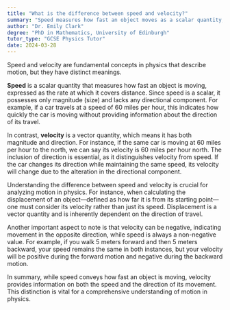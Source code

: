 ```yaml
---
title: "What is the difference between speed and velocity?"
summary: "Speed measures how fast an object moves as a scalar quantity, whereas velocity includes both speed and direction, making it a vector quantity."
author: "Dr. Emily Clark"
degree: "PhD in Mathematics, University of Edinburgh"
tutor_type: "GCSE Physics Tutor"
date: 2024-03-28
---
```


Speed and velocity are fundamental concepts in physics that describe motion, but they have distinct meanings.

**Speed** is a scalar quantity that measures how fast an object is moving, expressed as the rate at which it covers distance. Since speed is a scalar, it possesses only magnitude (size) and lacks any directional component. For example, if a car travels at a speed of $60$ miles per hour, this indicates how quickly the car is moving without providing information about the direction of its travel.

In contrast, **velocity** is a vector quantity, which means it has both magnitude and direction. For instance, if the same car is moving at $60$ miles per hour to the north, we can say its velocity is $60$ miles per hour north. The inclusion of direction is essential, as it distinguishes velocity from speed. If the car changes its direction while maintaining the same speed, its velocity will change due to the alteration in the directional component.

Understanding the difference between speed and velocity is crucial for analyzing motion in physics. For instance, when calculating the displacement of an object—defined as how far it is from its starting point—one must consider its velocity rather than just its speed. Displacement is a vector quantity and is inherently dependent on the direction of travel.

Another important aspect to note is that velocity can be negative, indicating movement in the opposite direction, while speed is always a non-negative value. For example, if you walk $5$ meters forward and then $5$ meters backward, your speed remains the same in both instances, but your velocity will be positive during the forward motion and negative during the backward motion.

In summary, while speed conveys how fast an object is moving, velocity provides information on both the speed and the direction of its movement. This distinction is vital for a comprehensive understanding of motion in physics.
    